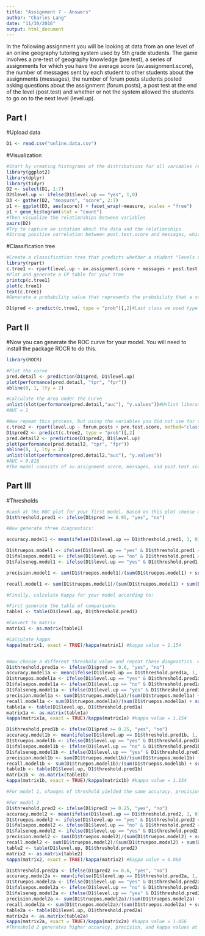 ```yaml
---
title: "Assignment 7 - Answers"
author: "Charles Lang"
date: "11/30/2016"
output: html_document
---
```


In the following assignment you will be looking at data from an one level of an online geography tutoring system used by 5th grade students. The game involves a pre-test of geography knowledge (pre.test), a series of assignments for which you have the average score (av.assignment.score),  the number of messages sent by each student to other students about the assignments (messages), the number of forum posts students posted asking questions about the assignment (forum.posts), a post test at the end of the level (post.test) and whether or not the system allowed the students to go on to the next level (level.up).  

## Part I

#Upload data
```r
D1 <- read.csv("online.data.csv")
```

#Visualization 
```r
#Start by creating histograms of the distributions for all variables (#HINT: look up "facet" in the ggplot documentation)
library(ggplot2)
library(dplyr)
library(tidyr)
D2 <- select(D1, 1:7)
D2$level.up <- ifelse(D1$level.up == "yes", 1,0)
D3 <- gather(D2, "measure", "score", 2:7)
p1 <- ggplot(D3, aes(score)) + facet_wrap(~measure, scales = "free")
p1 + geom_histogram(stat = "count")
#Then visualize the relationships between variables
pairs(D2)
#Try to capture an intution about the data and the relationships
#Strong positive correlation between post.test.score and messages, which simulates an almost linear relationship in the graph. Therefore, more messages sent by the student might indicate a higher post test score. 
```
#Classification tree
```r
#Create a classification tree that predicts whether a student "levels up" in the online course using three variables of your choice (As we did last time, set all controls to their minimums)
library(rpart)
c.tree1 <- rpart(level.up ~ av.assignment.score + messages + post.test.score, method="class", data=D1)
#Plot and generate a CP table for your tree 
printcp(c.tree1)
plot(c.tree1)
text(c.tree1)
#Generate a probability value that represents the probability that a student levels up based your classification tree 

D1$pred <- predict(c.tree1, type = "prob")[,2]#Last class we used type = "class" which predicted the classification for us, this time we are using type = "prob" to see the probability that our classififcation is based on.
```
## Part II
#Now you can generate the ROC curve for your model. You will need to install the package ROCR to do this.
```r
library(ROCR)

#Plot the curve
pred.detail <- prediction(D1$pred, D1$level.up) 
plot(performance(pred.detail, "tpr", "fpr"))
abline(0, 1, lty = 2)

#Calculate the Area Under the Curve
unlist(slot(performance(pred.detail,"auc"), "y.values"))#Unlist liberates the AUC value from the "performance" object created by ROCR
#AUC = 1

#Now repeat this process, but using the variables you did not use for the previous model and compare the plots & results of your two models. Which one do you think was the better model? Why?
c.tree2 <- rpart(level.up ~ forum.posts + pre.test.score, method="class", data=D1)
D1$pred2 <- predict(c.tree2, type = "prob")[,2]
pred.detail2 <- prediction(D1$pred2, D1$level.up) 
plot(performance(pred.detail2, "tpr", "fpr"))
abline(0, 1, lty = 2)
unlist(slot(performance(pred.detail2,"auc"), "y.values"))
#AUC = 0.818
#The model consists of av.assignment.score, messages, and post.test.score has a AUC value of 1, which means that it's better at predicting the level-up system. 
```
## Part III
#Thresholds
```r
#Look at the ROC plot for your first model. Based on this plot choose a probability threshold that balances capturing the most correct predictions against false positives. Then generate a new variable in your data set that classifies each student according to your chosen threshold.
D1$threshold.pred1 <- ifelse(D1$pred >= 0.95, "yes", "no")

#Now generate three diagnostics:

accuracy.model1 <- mean(ifelse(D1$level.up == D1$threshold.pred1, 1, 0)) #1

D1$truepos.model1 <- ifelse(D1$level.up == "yes" & D1$threshold.pred1 == "yes", 1, 0)
D1$falsepos.model1 <- ifelse(D1$level.up == "no" & D1$threshold.pred1 == "yes", 1,0)
D1$falseneg.model1 <- ifelse(D1$level.up == "yes" & D1$threshold.pred1 == "no", 1,0)

precision.model1 <- sum(D1$truepos.model1)/(sum(D1$truepos.model1) + sum(D1$falsepos.model1)) #1

recall.model1 <- sum(D1$truepos.model1)/(sum(D1$truepos.model1) + sum(D1$falseneg.model1)) #1

#Finally, calculate Kappa for your model according to:

#First generate the table of comparisons
table1 <- table(D1$level.up, D1$threshold.pred1)

#Convert to matrix
matrix1 <- as.matrix(table1)

#Calculate kappa
kappa(matrix1, exact = TRUE)/kappa(matrix1) #kappa value = 1.154


#Now choose a different threshold value and repeat these diagnostics. What conclusions can you draw about your two thresholds?
D1$threshold.pred1a <- ifelse(D1$pred >= 0.6, "yes", "no")
accuracy.model1a <- mean(ifelse(D1$level.up == D1$threshold.pred1a, 1, 0)) #1
D1$truepos.model1a <- ifelse(D1$level.up == "yes" & D1$threshold.pred1a == "yes", 1, 0)
D1$falsepos.model1a <- ifelse(D1$level.up == "no" & D1$threshold.pred1a == "yes", 1,0)
D1$falseneg.model1a <- ifelse(D1$level.up == "yes" & D1$threshold.pred1a == "no", 1,0)
precision.model1a <- sum(D1$truepos.model1a)/(sum(D1$truepos.model1a) + sum(D1$falsepos.model1a)) #1
recall.model1a <- sum(D1$truepos.model1a)/(sum(D1$truepos.model1a) + sum(D1$falseneg.model1a)) #1
table1a <- table(D1$level.up, D1$threshold.pred1a)
matrix1a <- as.matrix(table1a)
kappa(matrix1a, exact = TRUE)/kappa(matrix1a) #kappa value = 1.154

D1$threshold.pred1b <- ifelse(D1$pred >= 0.25, "yes", "no")
accuracy.model1b <- mean(ifelse(D1$level.up == D1$threshold.pred1b, 1, 0)) #1
D1$truepos.model1b <- ifelse(D1$level.up == "yes" & D1$threshold.pred1b == "yes", 1, 0)
D1$falsepos.model1b <- ifelse(D1$level.up == "no" & D1$threshold.pred1b == "yes", 1,0)
D1$falseneg.model1b <- ifelse(D1$level.up == "yes" & D1$threshold.pred1b == "no", 1,0)
precision.model1b <- sum(D1$truepos.model1b)/(sum(D1$truepos.model1b) + sum(D1$falsepos.model1b)) #1
recall.model1b <- sum(D1$truepos.model1b)/(sum(D1$truepos.model1b) + sum(D1$falseneg.model1b)) #1
table1b <- table(D1$level.up, D1$threshold.pred1b)
matrix1b <- as.matrix(table1b)
kappa(matrix1b, exact = TRUE)/kappa(matrix1b) #kappa value = 1.154

#For model 1, changes of threshold yielded the same accuracy, precision, recall and kappa values. 

#For model 2
D1$threshold.pred2 <- ifelse(D1$pred2 >= 0.25, "yes", "no")
accuracy.model2 <- mean(ifelse(D1$level.up == D1$threshold.pred2, 1, 0)) #0.769
D1$truepos.model2 <- ifelse(D1$level.up == "yes" & D1$threshold.pred2 == "yes", 1, 0)
D1$falsepos.model2 <- ifelse(D1$level.up == "no" & D1$threshold.pred2 == "yes", 1,0)
D1$falseneg.model2 <- ifelse(D1$level.up == "yes" & D1$threshold.pred2 == "no", 1,0)
precision.model2 <- sum(D1$truepos.model2)/(sum(D1$truepos.model2) + sum(D1$falsepos.model2)) #0.654
recall.model2 <- sum(D1$truepos.model2)/(sum(D1$truepos.model2) + sum(D1$falseneg.model2)) #0.895
table2 <- table(D1$level.up, D1$threshold.pred2)
matrix2 <- as.matrix(table2)
kappa(matrix2, exact = TRUE)/kappa(matrix2) #kappa value = 0.868

D1$threshold.pred2a <- ifelse(D1$pred2 >= 0.6, "yes", "no")
accuracy.model2a <- mean(ifelse(D1$level.up == D1$threshold.pred2a, 1, 0)) #0.783
D1$truepos.model2a <- ifelse(D1$level.up == "yes" & D1$threshold.pred2a == "yes", 1, 0)
D1$falsepos.model2a <- ifelse(D1$level.up == "no" & D1$threshold.pred2a == "yes", 1,0)
D1$falseneg.model2a <- ifelse(D1$level.up == "yes" & D1$threshold.pred2a == "no", 1,0)
precision.model2a <- sum(D1$truepos.model2a)/(sum(D1$truepos.model2a) + sum(D1$falsepos.model2a)) #0.705
recall.model2a <- sum(D1$truepos.model2a)/(sum(D1$truepos.model2a) + sum(D1$falseneg.model2a)) #0.788
table2a <- table(D1$level.up, D1$threshold.pred2a)
matrix2a <- as.matrix(table2a)
kappa(matrix2a, exact = TRUE)/kappa(matrix2a) #kappa value = 1.056
#Threshold 2 generates higher accuracy, precision, and kappa values at the cost of lower recall.
```


